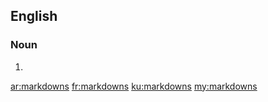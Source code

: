 ==English==

===Noun===
{{head|en}}

# {{plural of|markdown}}

[[ar:markdowns]]
[[fr:markdowns]]
[[ku:markdowns]]
[[my:markdowns]]